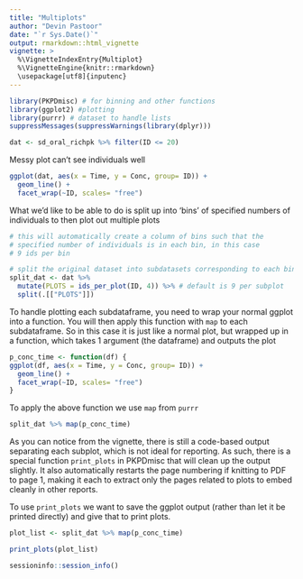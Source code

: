 ```yaml
---
title: "Multiplots"
author: "Devin Pastoor"
date: "`r Sys.Date()`"
output: rmarkdown::html_vignette
vignette: >
  %\VignetteIndexEntry{Multiplot}
  %\VignetteEngine{knitr::rmarkdown}
  \usepackage[utf8]{inputenc}
---
```



```r
library(PKPDmisc) # for binning and other functions
library(ggplot2) #plotting
library(purrr) # dataset to handle lists
suppressMessages(suppressWarnings(library(dplyr)))
```


```r
dat <- sd_oral_richpk %>% filter(ID <= 20)
```

Messy plot can't see individuals well

```r
ggplot(dat, aes(x = Time, y = Conc, group= ID)) + 
  geom_line() +
  facet_wrap(~ID, scales= "free")
```

What we'd like to be able to do is split up into 'bins' of specified numbers of individuals to then plot out multiple plots

```r
# this will automatically create a column of bins such that the
# specified number of individuals is in each bin, in this case
# 9 ids per bin

# split the original dataset into subdatasets corresponding to each bin (list of dataframes)
split_dat <- dat %>% 
  mutate(PLOTS = ids_per_plot(ID, 4)) %>% # default is 9 per subplot
  split(.[["PLOTS"]])
```

To handle plotting each subdataframe, you need to wrap your normal ggplot into a function.
You will then apply this function with `map` to each subdataframe. 
So in this case it is just like a normal plot, but wrapped up in a function, which takes 1 argument (the dataframe) and outputs the plot

```r
p_conc_time <- function(df) {
ggplot(df, aes(x = Time, y = Conc, group= ID)) + 
  geom_line() +
  facet_wrap(~ID, scales= "free")
}
```


To apply the above function we use `map` from `purrr`

```r
split_dat %>% map(p_conc_time) 
```


As you can notice from the vignette, there is still a code-based output separating each subplot, which is
not ideal for reporting. As such, there is a special function `print_plots` in PKPDmisc
that will clean up the output slightly. It also automatically restarts the page numbering if knitting to PDF
to page 1, making it each to extract only the pages related to plots to embed cleanly in other reports.

To use `print_plots` we want to save the ggplot output (rather than let it be printed directly) and 
give that to print plots.

```r
plot_list <- split_dat %>% map(p_conc_time) 
```

```r
print_plots(plot_list)
```


```r
sessioninfo::session_info()
```
